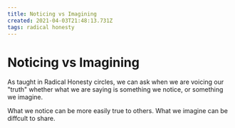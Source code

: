 ```yaml
---
title: Noticing vs Imagining
created: 2021-04-03T21:48:13.731Z
tags: radical honesty
---
```


# Noticing vs Imagining

As taught in Radical Honesty circles, we can ask when we are voicing our "truth" whether what we are saying is something we notice, or something we imagine.

What we notice can be more easily true to others. What we imagine can be diffcult to share.
